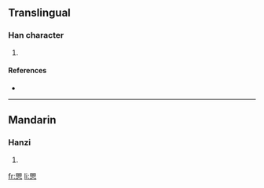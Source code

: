 ==Translingual==

===Han character===
{{Han char|rn=61|rad=心|as=10|sn=14|four=|canj=月山心 (BUP)}}

# {{defn|Han|sort=心10}}

====References====
* {{Han ref|kx=0396.280|dkj=11004|dj=0735.160|hdz=42333.120|uh=6133|ud=24883}}

----

==Mandarin==

===Hanzi===
{{cmn-hanzi|pin=[[jù]] ([[ju4]])|wg=chü<sup>4</sup>}}

# {{defn|Mandarin}}

[[fr:愳]]
[[li:愳]]